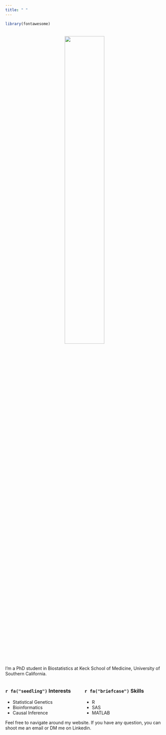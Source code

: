 ```yaml
---
title: " "
---
```

```r
library(fontawesome)
```
<br>
<center>
<img src="./images/square-profile.jpg" style="width:50%" class="rounded-corners">
</center>
<br>

  
  I'm a PhD student in Biostatistics at Keck School of Medicine, University of Southern California. 
  

<style>
.column-left{
  float: left;
  width: 50%;
  text-align: left;
}
.column-right{
  float: right;
  width: 50%;
  text-align: left;
}
</style>


<div class="column-left">
### `r fa("seedling")` Interests
* Statistical Genetics  
* Bioinformatics  
* Causal Inference 
</div>

<div class="column-right">
### `r fa("briefcase")` Skills
* R 
* SAS  
* MATLAB  
</div>
   
  
   Feel free to navigate around my website. If you have any question, you can shoot me an email or DM me on Linkedin. 
   
<br>